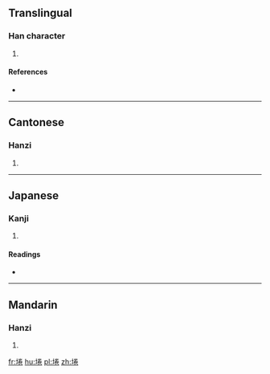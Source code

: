 ==Translingual==

===Han character===
{{Han char|rn=32|rad=土|as=08|sn=11|four=4911<sub>2</sub>|canj=土火手山 (GFQU)|ids=⿰[[土]][[卷]]}}

# {{defn|Han|sort=土08}}

====References====
* {{Han ref|kx=0230.260|dkj=05164|dj=0466.320|hdz=10455.030|uh=57E2|ud=22498|bh=D4AF|bd=54447}}

----

==Cantonese==

===Hanzi===
{{yue-hanzi|jyut=[[gyun3]]|y=gyun3}}

# {{defn|lang=yue|sort=土08}}

----

==Japanese==

===Kanji===
{{ja-kanji|grade=|rs=土08}}

# {{defn|lang=ja|sort=土08}}

====Readings====
* {{ja-readings|on=[[けん]] (ken)|kun=[[くま]] (kuma)}}

----

==Mandarin==

===Hanzi===
{{cmn-hanzi|pin=[[juǎn]] ([[juan3]])|wg=chüan<sup>3</sup>}}

# {{defn|lang=cmn|sort=土08}}

[[fr:埢]]
[[hu:埢]]
[[pl:埢]]
[[zh:埢]]